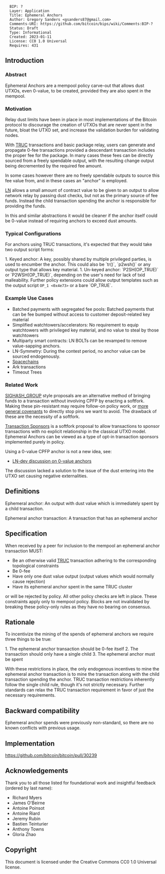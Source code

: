 <pre>
  BIP: ?
  Layer: Application
  Title: Ephemeral Anchors
  Author: Gregory Sanders <gsanders87@gmail.com>
  Comments-URI: https://github.com/bitcoin/bips/wiki/Comments:BIP-?
  Status: Draft
  Type: Informational
  Created: 2023-01-11
  License: CC0 1.0 Universal
  Requires: 431
</pre>

==Introduction==

===Abstract===

Ephemeral Anchors are a mempool policy carve-out that allows dust UTXOs,
even 0-value, to be created, provided they are also spent in the mempool.

===Motivation===

Relay dust limits have been in place in most implementations of the Bitcoin
protocol to discourage the creation of UTXOs that are never spent in the future,
bloat the UTXO set, and increase the validation burden for validating
nodes.

With [https://github.com/bitcoin/bips/blob/master/bip-0431.mediawiki TRUC] transactions
and basic package relay, users can generate and propagate 0-fee transactions provided
a descendant transaction includes the proper fee for the package. In many cases
these fees can be directly sourced from a freely spendable output, with the resulting
change output being decremented by the required fee amount.

In some cases however there are no freely spendable outputs to source this fee value
from, and in these cases an "anchor" is employed.

[https://github.com/lightning/bolts/blob/master/03-transactions.md#to_local_anchor-and-to_remote_anchor-output-option_anchors LN]
allows a small amount of contract value to be given to an output to allow network relay
by passing dust checks, but not as the primary source of fee funds. Instead the child transaction
spending the anchor is responsible for providing the funds.

In this and similar abstractions it would be cleaner if the anchor itself could be 0-value
instead of requiring anchors to exceed dust amounts.

===Typical Configurations===

For anchors using TRUC transactions, it's expected that they would take two output script forms:

1. Keyed anchor: A key, possibly shared by multiple privileged parties, is used to encumber the anchor. This could also be `tr()`, `p2wsh()` or any
output type that allows key material.
1. Un-keyed anchor: `P2SH(OP_TRUE)` or `P2WSH(OP_TRUE)`, depending on the user's need for lack of txid malleability. Further policy
extensions could allow output templates such as the output script <code>OP_1 <0x4e73></code> or a bare `OP_TRUE`.

===Example Use Cases===

* Batched payments with segregated fee pools: Batched payments that can be fee bumped without access to customer deposit-related key material
* Simplified watchtowers/accelerators: No requirement to equip watchtowers with privileged key material, and no value to steal by those watchtowers
* Multiparty smart contracts: LN BOLTs can be revamped to remove value-sapping anchors.
* LN-Symmetry: During the contest period, no anchor value can be sourced endogenously.
* [https://bitcoin.stackexchange.com/questions/100537/what-is-spacechain Spacechains]
* Ark transactions
* Timeout Trees

===Related Work===

[https://lists.linuxfoundation.org/pipermail/bitcoin-dev/2023-January/021334.html SIGHASH_GROUP] style proposals are an alternative method of bringing funds to a transaction without involving CPFP by enacting a softfork. Making these pin-resistant may require follow-on policy work, or [https://lists.linuxfoundation.org/pipermail/bitcoin-dev/2022-May/020458.html more general covenants] to directly stop pins we want to avoid. The drawback of these are the necessity of a softfork.

[https://lists.linuxfoundation.org/pipermail/bitcoin-dev/2020-September/018168.html Transaction Sponsors] is a softfork proposal to allow transactions to
sponsor transactions with no explicit relationship in the classical UTXO
model. Ephemeral Anchors can be viewed as a type of opt-in transaction sponsors implemented
purely in policy.

Using a 0-value CPFP anchor is not a new idea, see:

* [https://lists.linuxfoundation.org/pipermail/bitcoin-dev/2018-May/015931.html LN-dev discussion on 0-value anchors]

The discussion lacked a solution to the issue of the dust entering into the UTXO set
causing negative externalities.

==Definitions==

Ephemeral anchor: An output with dust value which is immediately spent by a child transaction.

Ephemeral anchor transaction: A transaction that has an ephemeral anchor

==Specification==

When received by a peer for inclusion to the mempool an ephemeral anchor transaction MUST:

* Be an otherwise valid [https://github.com/bitcoin/bips/blob/master/bip-0431.mediawiki TRUC] transaction adhering to the corresponding topological constraints
* Be 0-fee
* Have only one dust value output (output values which would normally cause rejection)
* Have its ephemeral anchor spent in the same TRUC cluster

or will be rejected by policy. All other policy checks are left in place.
These constraints apply only to mempool policy. Blocks are not
invalidated by breaking these policy-only rules as they have no bearing on consensus.

==Rationale==

To incentivize the mining of the spends of ephemeral anchors we require three things to be true:

1. The ephemeral anchor transaction should be 0-fee itself
2. The transaction should only have a single child
3. The ephemeral anchor must be spent

With these restrictions in place, the only endogenous incentives to mine the ephemeral
anchor transaction is to mine the transaction along with the child transaction
spending the anchor. TRUC transaction restrictions inherently follow the single
child rule, though it's not strictly necessary. Further standards can relax
the TRUC transaction requirement in favor of just the necessary requirements.

== Backward compatibility ==

Ephemeral anchor spends were previously non-standard, so there are no known conflicts
with previous usage.

==Implementation==

https://github.com/bitcoin/bitcoin/pull/30239

==Acknowledgements==

Thank you to all those listed for foundational work
and insightful feedback (ordered by last name):

* Richard Myers
* James O'Beirne
* Antoine Poinsot
* Antoine Riard 
* Jeremy Rubin
* Bastien Teinturier
* Anthony Towns
* Gloria Zhao

==Copyright==

This document is licensed under the Creative Commons CC0 1.0 Universal license.
